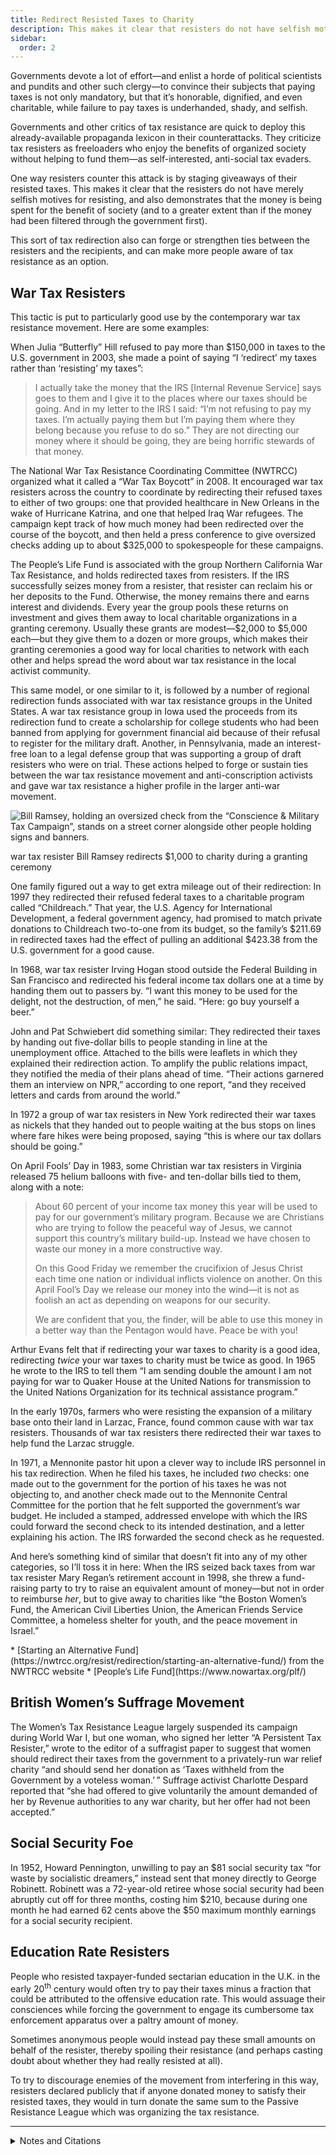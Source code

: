 ```yaml
---
title: Redirect Resisted Taxes to Charity
description: This makes it clear that resisters do not have selfish motives, and that the money is being spent for the benefit of society.
sidebar:
  order: 2
---
```


Governments devote a lot of effort—and enlist a horde of political scientists and pundits and other such clergy—to convince their subjects that paying taxes is not only mandatory, but that it’s honorable, dignified, and even charitable, while failure to pay taxes is underhanded, shady, and selfish.

Governments and other critics of tax resistance are quick to deploy this already-available propaganda lexicon in their counterattacks.
They criticize tax resisters as freeloaders who enjoy the benefits of organized society without helping to fund them—as self-interested, anti-social tax evaders.

One way resisters counter this attack is by staging giveaways of their resisted taxes.
This makes it clear that the resisters do not have merely selfish motives for resisting, and also demonstrates that the money is being spent for the benefit of society (and to a greater extent than if the money had been filtered through the government first).

This sort of tax redirection also can forge or strengthen ties between the resisters and the recipients, and can make more people aware of tax resistance as an option.

## <Badge text="Examples" size="medium" /> War Tax Resisters

This tactic is put to particularly good use by the contemporary war tax resistance movement.
Here are some examples:

When Julia “Butterfly” Hill refused to pay more than $150,000 in taxes to the U.S. government in 2003, she made a point of saying “I ‘redirect’ my taxes rather than ‘resisting’ my taxes”:

> I actually take the money that the IRS [Internal Revenue Service] says goes to them and I give it to the places where our taxes should be going.
> And in my letter to the IRS I said: “I’m not refusing to pay my taxes.
> I’m actually paying them but I’m paying them where they belong because you refuse to do so.”
> They are not directing our money where it should be going, they are being horrific stewards of that money.

The National War Tax Resistance Coordinating Committee (NWTRCC) organized what it called a “War Tax Boycott” in 2008.
It encouraged war tax resisters across the country to coordinate by redirecting their refused taxes to either of two groups:
one that provided healthcare in New Orleans in the wake of Hurricane Katrina, and one that helped Iraq War refugees.
The campaign kept track of how much money had been redirected over the course of the boycott, and then held a press conference to give oversized checks adding up to about $325,000 to spokespeople for these campaigns.

The People’s Life Fund is associated with the group Northern California War Tax Resistance, and holds redirected taxes from resisters.
If the IRS successfully seizes money from a resister, that resister can reclaim his or her deposits to the Fund.
Otherwise, the money remains there and earns interest and dividends.
Every year the group pools these returns on investment and gives them away to local charitable organizations in a granting ceremony.
Usually these grants are modest—$2,000 to $5,000 each—but they give them to a dozen or more groups, which makes their granting ceremonies a good way for local charities to network with each other and helps spread the word about war tax resistance in the local activist community.

This same model, or one similar to it, is followed by a number of regional redirection funds associated with war tax resistance groups in the United States.
A war tax resistance group in Iowa used the proceeds from its redirection fund to create a scholarship for college students who had been banned from applying for government financial aid because of their refusal to register for the military draft.
Another, in Pennsylvania, made an interest-free loan to a legal defense group that was supporting a group of draft resisters who were on trial.
These actions helped to forge or sustain ties between the war tax resistance movement and anti-conscription activists and gave war tax resistance a higher profile in the larger anti-war movement.

![Bill Ramsey, holding an oversized check from the “Conscience &amp; Military Tax Campaign”, stands on a street corner alongside other people holding signs and banners.](../../../assets/redirection.gif)
<figcaption>war tax resister Bill Ramsey redirects $1,000 to charity during a granting ceremony</figcaption>

One family figured out a way to get extra mileage out of their redirection:
In 1997 they redirected their refused federal taxes to a charitable program called “Childreach.”
That year, the U.S. Agency for International Development, a federal government agency, had promised to match private donations to Childreach two-to-one from its budget, so the family’s $211.69 in redirected taxes had the effect of pulling an additional $423.38 from the U.S. government for a good cause.

In 1968, war tax resister Irving Hogan stood outside the Federal Building in San Francisco and redirected his federal income tax dollars one at a time by handing them out to passers by.
“I want this money to be used for the delight, not the destruction, of men,” he said.
“Here: go buy yourself a beer.”

John and Pat Schwiebert did something similar:
They redirected their taxes by handing out five-dollar bills to people standing in line at the unemployment office.
Attached to the bills were leaflets in which they explained their redirection action.
To amplify the public relations impact, they notified the media of their plans ahead of time.
“Their actions garnered them an interview on NPR,” according to one report, “and they received letters and cards from around the world.”

In 1972 a group of war tax resisters in New York redirected their war taxes as nickels that they handed out to people waiting at the bus stops on lines where fare hikes were being proposed, saying “this is where our tax dollars should be going.”

On April Fools’ Day in 1983, some Christian war tax resisters in Virginia released 75 helium balloons with five- and ten-dollar bills tied to them, along with a note:

> About 60 percent of your income tax money this year will be used to pay for our government’s military program.
> Because we are Christians who are trying to follow the peaceful way of Jesus, we cannot support this country’s military build-up.
> Instead we have chosen to waste our money in a more constructive way.
>
> On this Good Friday we remember the crucifixion of Jesus Christ each time one nation or individual inflicts violence on another.
> On this April Fool’s Day we release our money into the wind—it is not as foolish an act as depending on weapons for our security.
>
> We are confident that you, the finder, will be able to use this money in a better way than the Pentagon would have.
> Peace be with you!

Arthur Evans felt that if redirecting your war taxes to charity is a good idea, redirecting *twice* your war taxes to charity must be twice as good.
In 1965 he wrote to the IRS to tell them “I am sending double the amount I am not paying for war to Quaker House at the United Nations for transmission to the United Nations Organization for its technical assistance program.”

In the early 1970s, farmers who were resisting the expansion of a military base onto their land in Larzac, France, found common cause with war tax resisters.
Thousands of war tax resisters there redirected their war taxes to help fund the Larzac struggle.

In 1971, a Mennonite pastor hit upon a clever way to include IRS personnel in his tax redirection.
When he filed his taxes, he included *two* checks: one made out to the government for the portion of his taxes he was not objecting to, and another check made out to the Mennonite Central Committee for the portion that he felt supported the government’s war budget.
He included a stamped, addressed envelope with which the IRS could forward the second check to its intended destination, and a letter explaining his action.
The IRS forwarded the second check as he requested.

And here’s something kind of similar that doesn’t fit into any of my other categories, so I’ll toss it in here:
When the IRS seized back taxes from war tax resister Mary Regan’s retirement account in 1998, she threw a fund-raising party to try to raise an equivalent amount of money—but not in order to reimburse *her*, but to give away to charities like “the Boston Women’s Fund, the American Civil Liberties Union, the American Friends Service Committee, a homeless shelter for youth, and the peace movement in Israel.”

<Aside type="tip" title="Links">
* [Starting an Alternative Fund](https://nwtrcc.org/resist/redirection/starting-an-alternative-fund/) from the NWTRCC website
* [People’s Life Fund](https://www.nowartax.org/plf/)
</Aside>

## <Badge text="Example" size="medium" /> British Women’s Suffrage Movement

The Women’s Tax Resistance League largely suspended its campaign during World War I, but one woman, who signed her letter “A Persistent Tax Resister,” wrote to the editor of a suffragist paper to suggest that women should redirect their taxes from the government to a privately-run war relief charity “and should send her donation as ‘Taxes withheld from the Government by a voteless woman.’ ”
Suffrage activist Charlotte Despard reported that “she had offered to give voluntarily the amount demanded of her by Revenue authorities to any war charity, but her offer had not been accepted.”

## <Badge text="Example" size="medium" /> Social Security Foe

In 1952, Howard Pennington, unwilling to pay an $81 social security tax “for waste by socialistic dreamers,” instead sent that money directly to George Robinett.
Robinett was a 72-year-old retiree whose social security had been abruptly cut off for three months, costing him $210, because during one month he had earned 62 cents above the $50 maximum monthly earnings for a social security recipient.

## <Badge text="Example" size="medium" /> Education Rate Resisters

People who resisted taxpayer-funded sectarian education in the U.K. in the early 20<sup>th</sup> century would often try to pay their taxes minus a fraction that could be attributed to the offensive education rate.
This would assuage their consciences while forcing the government to engage its cumbersome tax enforcement apparatus over a paltry amount of money.

Sometimes anonymous people would instead pay these small amounts on behalf of the resister, thereby spoiling their resistance (and perhaps casting doubt about whether they had really resisted at all).

To try to discourage enemies of the movement from interfering in this way, resisters declared publicly that if anyone donated money to satisfy their resisted taxes, they would in turn donate the same sum to the Passive Resistance League which was organizing the tax resistance.

---

<details>
<summary>Notes and Citations</summary>

* When I presented some of my ideas about varieties of tax resisters (see [“Varieties of Tax Resister”](../../../varietiesofresister/introduction/)) at the Spring 2013 NWTRCC national conference, some of those who heard my presentation suggested to me that a fifth variety of war tax resisters are *primarily* motivated by the desire to spend their money for the public good, and that they resist taxes because they see taxation as obstructing this aim, and careful tax redirection to be a much better way of accomplishing it.
  It’s worth noting that while redirection is a powerful tool for public relations, to its practitioners, it is usually much more than this.
* Smith, Gar “An Interview with Julia Butterfly Hill: Part 1” <i>The Edge</i> 26 May 2005
* Hanrahan, Clare “War Tax Boycott Redirection” <i>More Than a Paycheck</i> June 2008, p. 1
* “Scholarships for draft evaders” <i>Utica Sunday Observer-Dispatch</i> 6 May 1984 p. 4A
* “ ‘War tax’ resisters provide loan” <i>Delaware County Daily Times</i> 5 February 1973, p. 4
* “Matching Funds” <i>More Than a Paycheck</i> October 1997
* [“ ‘War’ Tax Resister Gives Joy To Some”](https://nwtrcc.org/wp-content/uploads/2015/11/Binghamton-NY-Press-Grayscale-1968-6410.pdf) (United Press International) <i>Binghamton Press</i> 16 April 1968, p. 12A
* Balzer, Susan “NWTRCC Strategy Conference” <i>More Than a Paycheck</i> December 2005, p. 1
* Squire, DeCourcy “Journeys Begin with the First Step” <i>More Than a Paycheck</i> August 2009, p. 1
* Hochstetler, Clair [“Money wasted on Good Friday”](https://archive.org/details/gospelherald198376hert/page/n288/mode/1up?view=theater) <i>Gospel Herald</i> 19 April 1983, p. 281
* Evans, Arthur “A Quaker Physician’s Tax Stand” <i>Friends Journal</i> 15 August 1965, p. 411
* Simpson, Craig “An International View” <i>Friends Journal</i> 15 February 1976, pp. 111–12
* [“Pastor enlists Internal Revenue Service in protest”](https://archive.org/details/mennonite197186shel/page/n612/mode/1up?view=theater) <i>The Mennonite</i> 21 September 1971, p. 557
* “WTR Matches IRS Levy for Good Causes” <i>More Than a Paycheck</i> February 2009
* [“Tax Resistance”](https://news.google.com/newspapers?id=2eI6AAAAIBAJ&sjid=6ikMAAAAIBAJ&pg=4048,14218472) <i>The Vote</i> 11 September 1914, p. 311
* [“Meeting at the Women’s Freedom League Headquarters”](https://news.google.com/newspapers?id=9jg8AAAAIBAJ&sjid=_ikMAAAAIBAJ&pg=4160,3502926) <i>The Vote</i> 9 February 1917, p. 109
* [“Money Owed U.S. Given To Oldster”](https://news.google.com/newspapers?id=nDBWAAAAIBAJ&sjid=6OUDAAAAIBAJ&pg=3580%2C715953) (Chicago Tribune Service) <i>The Spokesman-Review</i> 13 March 1952, p. 1
* Portsmouth <i>Evening News</i> 3 March 1904 (education rate resisters)

</details>
